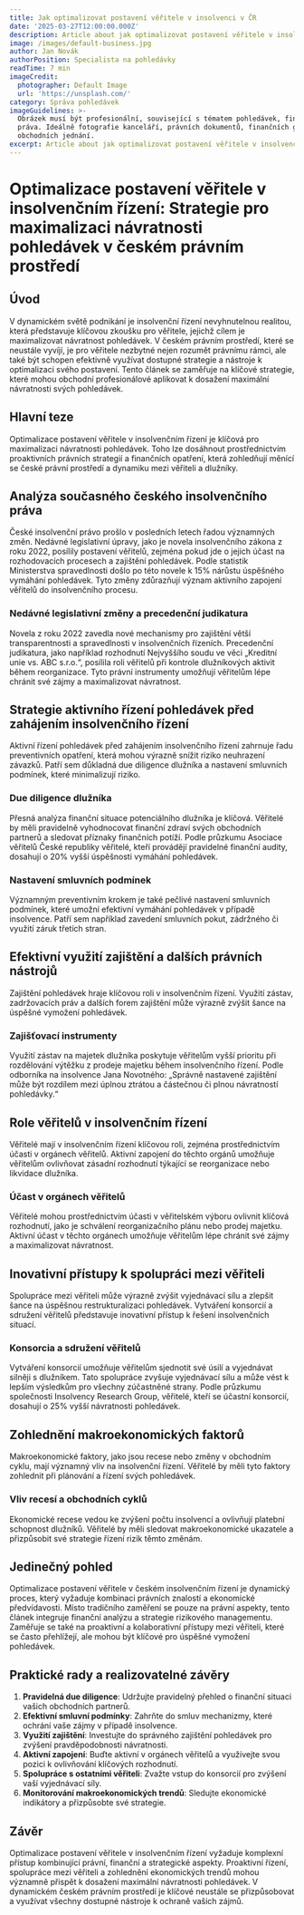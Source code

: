 ```yaml
---
title: Jak optimalizovat postavení věřitele v insolvenci v ČR
date: '2025-03-27T12:00:00.000Z'
description: Article about jak optimalizovat postavení věřitele v insolvenci v čr
image: /images/default-business.jpg
author: Jan Novák
authorPosition: Specialista na pohledávky
readTime: 7 min
imageCredit:
  photographer: Default Image
  url: 'https://unsplash.com/'
category: Správa pohledávek
imageGuidelines: >-
  Obrázek musí být profesionální, související s tématem pohledávek, financí nebo
  práva. Ideálně fotografie kanceláří, právních dokumentů, finančních grafů nebo
  obchodních jednání.
excerpt: Article about jak optimalizovat postavení věřitele v insolvenci v čr
---
```

# Optimalizace postavení věřitele v insolvenčním řízení: Strategie pro maximalizaci návratnosti pohledávek v českém právním prostředí

## Úvod

V dynamickém světě podnikání je insolvenční řízení nevyhnutelnou realitou, která představuje klíčovou zkoušku pro věřitele, jejichž cílem je maximalizovat návratnost pohledávek. V českém právním prostředí, které se neustále vyvíjí, je pro věřitele nezbytné nejen rozumět právnímu rámci, ale také být schopen efektivně využívat dostupné strategie a nástroje k optimalizaci svého postavení. Tento článek se zaměřuje na klíčové strategie, které mohou obchodní profesionálové aplikovat k dosažení maximální návratnosti svých pohledávek.

## Hlavní teze

Optimalizace postavení věřitele v insolvenčním řízení je klíčová pro maximalizaci návratnosti pohledávek. Toho lze dosáhnout prostřednictvím proaktivních právních strategií a finančních opatření, která zohledňují měnící se české právní prostředí a dynamiku mezi věřiteli a dlužníky.

## Analýza současného českého insolvenčního práva

České insolvenční právo prošlo v posledních letech řadou významných změn. Nedávné legislativní úpravy, jako je novela insolvenčního zákona z roku 2022, posílily postavení věřitelů, zejména pokud jde o jejich účast na rozhodovacích procesech a zajištění pohledávek. Podle statistik Ministerstva spravedlnosti došlo po této novele k 15% nárůstu úspěšného vymáhání pohledávek. Tyto změny zdůrazňují význam aktivního zapojení věřitelů do insolvenčního procesu.

### Nedávné legislativní změny a precedenční judikatura

Novela z roku 2022 zavedla nové mechanismy pro zajištění větší transparentnosti a spravedlnosti v insolvenčních řízeních. Precedenční judikatura, jako například rozhodnutí Nejvyššího soudu ve věci „Kreditní unie vs. ABC s.r.o.“, posílila roli věřitelů při kontrole dlužníkových aktivit během reorganizace. Tyto právní instrumenty umožňují věřitelům lépe chránit své zájmy a maximalizovat návratnost.

## Strategie aktivního řízení pohledávek před zahájením insolvenčního řízení

Aktivní řízení pohledávek před zahájením insolvenčního řízení zahrnuje řadu preventivních opatření, která mohou výrazně snížit riziko neuhrazení závazků. Patří sem důkladná due diligence dlužníka a nastavení smluvních podmínek, které minimalizují riziko.

### Due diligence dlužníka

Přesná analýza finanční situace potenciálního dlužníka je klíčová. Věřitelé by měli pravidelně vyhodnocovat finanční zdraví svých obchodních partnerů a sledovat příznaky finančních potíží. Podle průzkumu Asociace věřitelů České republiky věřitelé, kteří provádějí pravidelné finanční audity, dosahují o 20% vyšší úspěšnosti vymáhání pohledávek.

### Nastavení smluvních podmínek

Významným preventivním krokem je také pečlivé nastavení smluvních podmínek, které umožní efektivní vymáhání pohledávek v případě insolvence. Patří sem například zavedení smluvních pokut, zádržného či využití záruk třetích stran.

## Efektivní využití zajištění a dalších právních nástrojů

Zajištění pohledávek hraje klíčovou roli v insolvenčním řízení. Využití zástav, zadržovacích práv a dalších forem zajištění může výrazně zvýšit šance na úspěšné vymožení pohledávek.

### Zajišťovací instrumenty

Využití zástav na majetek dlužníka poskytuje věřitelům vyšší prioritu při rozdělování výtěžku z prodeje majetku během insolvenčního řízení. Podle odborníka na insolvence Jana Novotného: „Správně nastavené zajištění může být rozdílem mezi úplnou ztrátou a částečnou či plnou návratností pohledávky.“

## Role věřitelů v insolvenčním řízení

Věřitelé mají v insolvenčním řízení klíčovou roli, zejména prostřednictvím účasti v orgánech věřitelů. Aktivní zapojení do těchto orgánů umožňuje věřitelům ovlivňovat zásadní rozhodnutí týkající se reorganizace nebo likvidace dlužníka.

### Účast v orgánech věřitelů

Věřitelé mohou prostřednictvím účasti v věřitelském výboru ovlivnit klíčová rozhodnutí, jako je schválení reorganizačního plánu nebo prodej majetku. Aktivní účast v těchto orgánech umožňuje věřitelům lépe chránit své zájmy a maximalizovat návratnost.

## Inovativní přístupy k spolupráci mezi věřiteli

Spolupráce mezi věřiteli může výrazně zvýšit vyjednávací sílu a zlepšit šance na úspěšnou restrukturalizaci pohledávek. Vytváření konsorcií a sdružení věřitelů představuje inovativní přístup k řešení insolvenčních situací.

### Konsorcia a sdružení věřitelů

Vytváření konsorcií umožňuje věřitelům sjednotit své úsilí a vyjednávat silněji s dlužníkem. Tato spolupráce zvyšuje vyjednávací sílu a může vést k lepším výsledkům pro všechny zúčastněné strany. Podle průzkumu společnosti Insolvency Research Group, věřitelé, kteří se účastní konsorcií, dosahují o 25% vyšší návratnosti pohledávek.

## Zohlednění makroekonomických faktorů

Makroekonomické faktory, jako jsou recese nebo změny v obchodním cyklu, mají významný vliv na insolvenční řízení. Věřitelé by měli tyto faktory zohlednit při plánování a řízení svých pohledávek.

### Vliv recesí a obchodních cyklů

Ekonomické recese vedou ke zvýšení počtu insolvencí a ovlivňují platební schopnost dlužníků. Věřitelé by měli sledovat makroekonomické ukazatele a přizpůsobit své strategie řízení rizik těmto změnám.

## Jedinečný pohled

Optimalizace postavení věřitele v českém insolvenčním řízení je dynamický proces, který vyžaduje kombinaci právních znalostí a ekonomické předvídavosti. Místo tradičního zaměření se pouze na právní aspekty, tento článek integruje finanční analýzu a strategie rizikového managementu. Zaměřuje se také na proaktivní a kolaborativní přístupy mezi věřiteli, které se často přehlížejí, ale mohou být klíčové pro úspěšné vymožení pohledávek.

## Praktické rady a realizovatelné závěry

1. **Pravidelná due diligence**: Udržujte pravidelný přehled o finanční situaci vašich obchodních partnerů.
2. **Efektivní smluvní podmínky**: Zahrňte do smluv mechanizmy, které ochrání vaše zájmy v případě insolvence.
3. **Využití zajištění**: Investujte do správného zajištění pohledávek pro zvýšení pravděpodobnosti návratnosti.
4. **Aktivní zapojení**: Buďte aktivní v orgánech věřitelů a využívejte svou pozici k ovlivňování klíčových rozhodnutí.
5. **Spolupráce s ostatními věřiteli**: Zvažte vstup do konsorcií pro zvýšení vaší vyjednávací síly.
6. **Monitorování makroekonomických trendů**: Sledujte ekonomické indikátory a přizpůsobte své strategie.

## Závěr

Optimalizace postavení věřitele v insolvenčním řízení vyžaduje komplexní přístup kombinující právní, finanční a strategické aspekty. Proaktivní řízení, spolupráce mezi věřiteli a zohlednění ekonomických trendů mohou významně přispět k dosažení maximální návratnosti pohledávek. V dynamickém českém právním prostředí je klíčové neustále se přizpůsobovat a využívat všechny dostupné nástroje k ochraně vašich zájmů.
